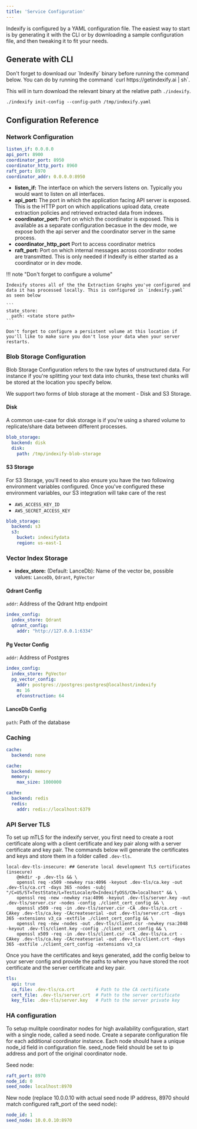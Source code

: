 ```yaml
---
title: 'Service Configuration'
---
```


Indexify is configured by a YAML configuration file. The easiest way to start is by generating it with the CLI or by downloading a sample configuration file, and then tweaking it to fit your needs.

## Generate with CLI

<Note>
  Don't forget to download our `Indexify` binary before running the command below. You can do by running the command `curl https://getindexify.ai | sh`.

  This will in turn download the relevant binary at the relative path `./indexify`.
</Note>

```shell
./indexify init-config --config-path /tmp/indexify.yaml
```

## Configuration Reference

### Network Configuration

```yaml
listen_if: 0.0.0.0
api_port: 8900
coordinator_port: 8950
coordinator_http_port: 8960
raft_port: 8970
coordinator_addr: 0.0.0.0:8950
```

- **listen_if:** The interface on which the servers listens on. Typically you would want to listen on all interfaces.
- **api_port:** The port in which the application facing API server is exposed. This is the HTTP port on which applications upload data, create extraction policies and retrieved extracted data from indexes.
- **coordinator_port:** Port on which the coordinator is exposed. This is available as a separate configuration becasue in the dev mode, we expose both the api server and the coordinator server in the same process.
- **coordinator_http_port** Port to access coordinator metrics
- **raft_port:** Port on which internal messages across coordinator nodes are transmitted. This is only needed if Indexify is either started as a coordinator or in dev mode.

!!! note "Don't forget to configure a volume"

    Indexify stores all of the the Extraction Graphs you've configured and data it has processed locally. This is configured in `indexify.yaml` as seen below

    ```
    state_store:
      path: <state store path>
    ```

    Don't forget to configure a persistent volume at this location if you'll like to make sure you don't lose your data when your server restarts.

### Blob Storage Configuration

Blob Storage Configuration refers to the raw bytes of unstructured data. For instance if you're splitting your text data into chunks, these text chunks will be stored at the location you specify below.

We support two forms of blob storage at the moment - Disk and S3 Storage.

#### Disk

A common use-case for disk storage is if you're using a shared volume to replicate/share data between different processes.

```yaml
blob_storage:
  backend: disk
  disk:
    path: /tmp/indexify-blob-storage
```

#### S3 Storage

For S3 Storage, you'll need to also ensure you have the two following environment variables configured. Once you've configured these environment variables, our S3 integration will take care of the rest

- `AWS_ACCESS_KEY_ID`
- `AWS_SECRET_ACCESS_KEY`

```yaml
blob_storage:
  backend: s3
  s3:
    bucket: indexifydata
    region: us-east-1
```

### Vector Index Storage
* **index_store:** (Default: LanceDb): Name of the vector be, possible values: `LanceDb`, `Qdrant`, `PgVector`

#### Qdrant Config
`addr`: Address of the Qdrant http endpoint
```yaml
index_config:
  index_store: Qdrant
  qdrant_config:
    addr: "http://127.0.0.1:6334"
```
#### Pg Vector Config
`addr`: Address of Postgres

```yaml
index_config:
  index_store: PgVector
  pg_vector_config:
    addr: postgres://postgres:postgres@localhost/indexify
    m: 16
    efconstruction: 64
```

#### LanceDb Config
`path`: Path of the database

### Caching
```yaml
cache:
  backend: none
```
```yaml
cache:
  backend: memory
  memory:
    max_size: 1000000
```
```yaml
cache:
  backend: redis
  redis:
    addr: redis://localhost:6379
```

### API Server TLS

To set up mTLS for the indexify server, you first need to create a root certificate along with a client certificate and key pair along with a server certificate and key pair. The commands below will generate the certificates and keys and store them in a folder called `.dev-tls`.

```
local-dev-tls-insecure: ## Generate local development TLS certificates (insecure)
	@mkdir -p .dev-tls && \
	openssl req -x509 -newkey rsa:4096 -keyout .dev-tls/ca.key -out .dev-tls/ca.crt -days 365 -nodes -subj "/C=US/ST=TestState/L=TestLocale/O=IndexifyOSS/CN=localhost" && \
	openssl req -new -newkey rsa:4096 -keyout .dev-tls/server.key -out .dev-tls/server.csr -nodes -config ./client_cert_config && \
	openssl x509 -req -in .dev-tls/server.csr -CA .dev-tls/ca.crt -CAkey .dev-tls/ca.key -CAcreateserial -out .dev-tls/server.crt -days 365 -extensions v3_ca -extfile ./client_cert_config && \
	openssl req -new -nodes -out .dev-tls/client.csr -newkey rsa:2048 -keyout .dev-tls/client.key -config ./client_cert_config && \
	openssl x509 -req -in .dev-tls/client.csr -CA .dev-tls/ca.crt -CAkey .dev-tls/ca.key -CAcreateserial -out .dev-tls/client.crt -days 365 -extfile ./client_cert_config -extensions v3_ca
```

Once you have the certificates and keys generated, add the config below to your server config and provide the paths to where you have stored the root certificate and the server certificate and key pair.

```yaml
tls:
  api: true
  ca_file: .dev-tls/ca.crt        # Path to the CA certificate
  cert_file: .dev-tls/server.crt  # Path to the server certificate
  key_file: .dev-tls/server.key   # Path to the server private key
```
### HA configuration 

To setup mulitple coordinator nodes for high availability configuration, start with a single node, called a seed node. Create a separate configuration file for each additional coordinator instance. Each node should have a unique node_id field in configuration file. seed_node field should be set to ip address and port of the original coordinator node. 

Seed node:

```yaml
raft_port: 8970
node_id: 0
seed_node: localhost:8970
```

New node (replace 10.0.0.10 with actual seed node IP address, 8970 should match configured raft_port of the seed node):

```yaml
node_id: 1
seed_node: 10.0.0.10:8970
```

